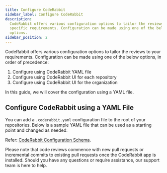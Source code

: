 ```yaml
---
title: Configure CodeRabbit
sidebar_label: Configure CodeRabbit
description:
  CodeRabbit offers various configuration options to tailor the reviews to your
  specific requirements. Configuration can be made using one of the below
  options.
sidebar_position: 2
---
```



CodeRabbit offers various configuration options to tailor the reviews to your
requirements. Configuration can be made using one of the below options, in order
of precedence:

1. Configure using CodeRabbit YAML file
2. Configure using CodeRabbit UI for each repository
3. Configure using CodeRabbit UI for the organization

In this guide, we will cover the configuration using a YAML file.

## Configure CodeRabbit using a YAML File

You can add a `.coderabbit.yaml` configuration file to the root of your
repositories. Below is a sample YAML file that can be used as a starting point
and changed as needed:

<SchemaViewer />

Refer:
[CodeRabbit Configuration Schema](https://coderabbit.ai/integrations/schema.v2.json).

Please note that code reviews commence with new pull requests or incremental
commits to existing pull requests once the CodeRabbit app is installed. Should
you have any questions or require assistance, our support team is here to help.
